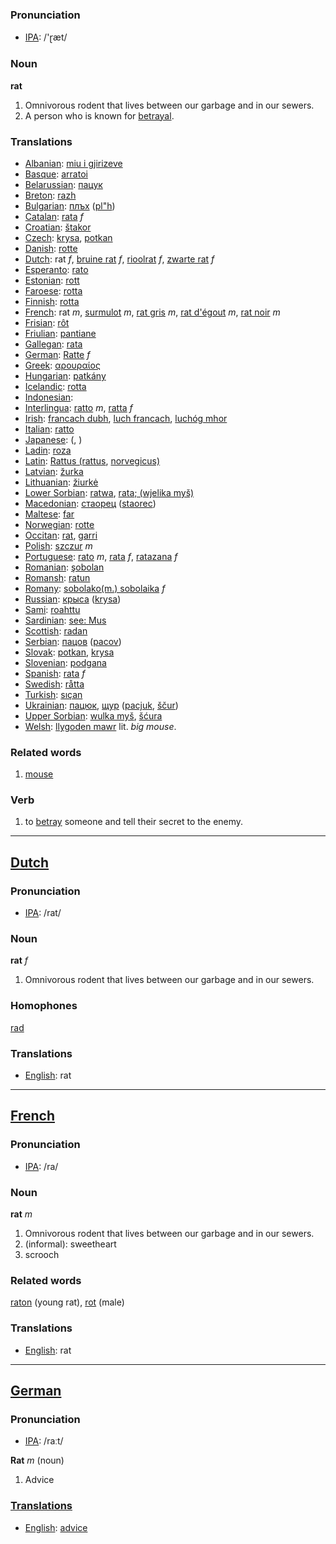 === Pronunciation ===
*[[w:IPA|IPA]]: /'ɽæt/

=== Noun ===

'''rat'''

#Omnivorous rodent that lives between our garbage and in our sewers.
#A person who is known for [[betrayal]].

=== Translations ===
*[[Albanian]]: [[miu i gjirizeve]]
*[[Basque]]: [[arratoi]]
*[[Belarussian]]: [[пацук]]
*[[Breton]]: [[razh]]
*[[Bulgarian]]: [[плъх]] ([[pl"h]])
*[[Catalan]]: [[rata]] ''f''
*[[Croatian]]: [[štakor]]
*[[Czech]]: [[krysa]], [[potkan]]
*[[Danish]]: [[rotte]]
*[[Dutch]]: rat ''f'', [[bruine rat]] ''f'', [[rioolrat]] ''f'', [[zwarte rat]] ''f''
*[[Esperanto]]: [[rato]]
*[[Estonian]]: [[rott]]
*[[Faroese]]: [[rotta]]
*[[Finnish]]: [[rotta]]
*[[French]]: rat ''m'', [[surmulot]] ''m'', [[rat gris]] ''m'', [[rat d'égout]] ''m'', [[rat noir]] ''m''
*[[Frisian]]: [[rôt]]
*[[Friulian]]: [[pantiane]]
*[[Gallegan]]: [[rata]]
*[[German]]: [[Ratte]] ''f''
*[[Greek]]: [[αρουραίος]] '' ''
*[[Hungarian]]: [[patkány]]
*[[Icelandic]]: [[rotta]]
*[[Indonesian]]: [[]]
*[[Interlingua]]: [[ratto]] ''m'', [[ratta]] ''f''
*[[Irish]]: [[francach dubh]], [[luch francach]], [[luchóg mhor]]
*[[Italian]]: [[ratto]] '' ''
*[[Japanese]]: [[]] ([[]], )
*[[Ladin]]: [[roza]]
*[[Latin]]: [[Rattus (rattus]], [[norvegicus)]] '' ''
*[[Latvian]]: [[žurka]]
*[[Lithuanian]]: [[žiurkė]]
*[[Lower Sorbian]]: [[ratwa]], [[rata; (wjelika myš)]]
*[[Macedonian]]: [[стаорец]] ([[staorec]])
*[[Maltese]]: [[far]]
*[[Norwegian]]: [[rotte]]
*[[Occitan]]: [[rat]], [[garri]]
*[[Polish]]: [[szczur]] ''m''
*[[Portuguese]]: [[rato]] ''m'', [[rata]] ''f'', [[ratazana]] ''f''
*[[Romanian]]: [[şobolan]]
*[[Romansh]]: [[ratun]]
*[[Romany]]: [[sobolako(m.) sobolaika]] ''f''
*[[Russian]]: [[крыса]] ([[krysa]]) '' ''
*[[Sami]]: [[roahttu]]
*[[Sardinian]]: [[see: Mus]]
*[[Scottish]]: [[radan]]
*[[Serbian]]: [[пацов]] ([[pacov]])
*[[Slovak]]: [[potkan]], [[krysa]]
*[[Slovenian]]: [[podgana]]
*[[Spanish]]: [[rata]] ''f''
*[[Swedish]]: [[råtta]]
*[[Turkish]]: [[sıçan]]
*[[Ukrainian]]: [[пацюк]], [[щур]] ([[pacjuk]], [[ščur]])
*[[Upper Sorbian]]: [[wulka myš]], [[šćura]]
*[[Welsh]]: [[llygoden mawr]] lit. ''big mouse''.

=== Related words ===

#[[mouse]]

=== Verb ===

#to [[betray]] someone and tell their secret to the enemy.

----

==[[Dutch]]==

=== Pronunciation ===
*[[w:IPA|IPA]]: /rat/

=== Noun ===

'''rat''' ''f''

#Omnivorous rodent that lives between our garbage and in our sewers.

=== Homophones ===

[[rad]]

=== Translations ===
*[[English]]: rat

----

==[[French]]==

=== Pronunciation ===
*[[w:IPA|IPA]]: /ra/

=== Noun ===

'''rat''' ''m''

#Omnivorous rodent that lives between our garbage and in our sewers.
#(informal): sweetheart
#scrooch

=== Related words ===

[[raton]] (young rat), 
[[rot]] (male)

=== Translations ===
*[[English]]: rat

----

==[[German]]==

=== Pronunciation ===
*[[w:IPA|IPA]]: /raːt/

'''Rat''' ''m'' (noun)

# Advice

===[[Translation]]s===
*[[English]]: [[advice]]